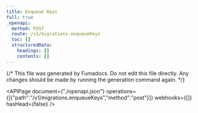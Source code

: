 ```yaml
---
title: Enqueue Keys
full: true
_openapi:
  method: POST
  route: /v1/migrations.enqueueKeys
  toc: []
  structuredData:
    headings: []
    contents: []
---
```


{/* This file was generated by Fumadocs.
Do not edit this file directly. Any changes should be made by running the generation command again. */}

<APIPage document={"./openapi.json"} operations={[{"path":"/v1/migrations.enqueueKeys","method":"post"}]} webhooks={[]} hasHead={false} />